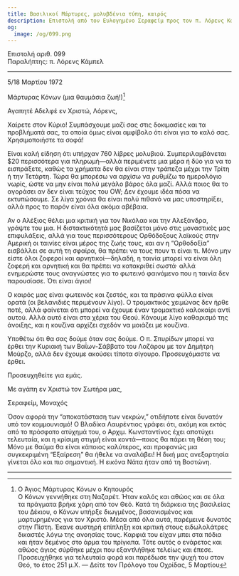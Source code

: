 ```yaml
---
title: Βασιλικοί Μάρτυρες, μολυβδένια τύπη, καιρός
description: Επιστολή από τον Ευλογημένο Σεραφείμ προς τον π. Λόρενς Κάμπελ.
og:
  image: /og/099.png
---
```


<div style={{textAlign:'right', fontFamily:'monospace'}}>Επιστολή αριθ. 099</div>
<div style={{textAlign:'left', fontFamily:'monospace'}}>Παραλήπτης: π. Λόρενς Κάμπελ</div>

---

5/18 Μαρτίου 1972

Μάρτυρας Κόνων (μια θαυμάσια ζωή!)[^1]

Αγαπητέ Αδελφέ εν Χριστώ, Λόρενς,

Χαίρετε στον Κύριο! Συμπάσχουμε μαζί σας στις δοκιμασίες και τα προβλήματά σας, τα οποία όμως είναι αμφίβολο ότι είναι για το καλό σας. Χρησιμοποιήστε τα σοφά!

Είναι καλή είδηση ότι υπήρχαν 760 λίβρες μολυβιού. Συμπεριλαμβάνεται $20 περισσότερα για πληρωμή—αλλά περιμένετε μια μέρα ή δύο για να το εισπράξετε, καθώς τα χρήματα δεν θα είναι στην τράπεζα μέχρι την Τρίτη ή την Τετάρτη. Τώρα θα μπορέσω να αρχίσω να ρυθμίζω το ημερολόγιο νωρίς, ώστε να μην είναι πολύ μεγάλο βάρος όλα μαζί. Αλλά ποιος θα το αγοράσει αν δεν είναι τεύχος του OW; Δεν έχουμε ιδέα πόσα να εκτυπώσουμε. Σε λίγα χρόνια θα είναι πολύ πιθανό να μας υποστηρίξει, αλλά προς το παρόν είναι όλα ακόμα αβέβαια.

Αν ο Αλέξιος θέλει μια κριτική για τον Νικόλαο και την Αλεξάνδρα, γράψτε του μια. Η διστακτικότητά μας βασίζεται μόνο στις μοναστικές μας επιφυλάξεις, αλλά για τους περισσότερους Ορθόδοξους λαϊκούς στην Αμερική οι ταινίες είναι μέρος της ζωής τους, και αν η “Ορθοδοξία” εισβάλλει σε αυτή τη σφαίρα, θα πρέπει να τους πουν τι είναι τι. Μόνο μην είστε όλοι ζοφεροί και αρνητικοί—δηλαδή, η ταινία μπορεί να είναι όλη ζοφερή και αρνητική και θα πρέπει να κατακριθεί σωστά· αλλά ενημερώστε τους αναγνώστες για το φωτεινό φαινόμενο που η ταινία δεν παρουσίασε. Ότι είναι άγιοι!

Ο καιρός μας είναι φωτεινός και ζεστός, και τα πράσινα φύλλα είναι ορατά (οι βελανιδιές περιμένουν λίγο). Ο τρομακτικός χειμώνας δεν ήρθε ποτέ, αλλά φαίνεται ότι μπορεί να έχουμε έναν τρομακτικό καλοκαίρι αντί αυτού. Αλλά αυτό είναι στα χέρια του Θεού. Κάνουμε λίγο καθαρισμό της άνοιξης, και η κουζίνα αρχίζει σχεδόν να μοιάζει με κουζίνα.

Υποθέτω ότι θα σας δούμε όταν σας δούμε. Ο π. Σπυρίδων μπορεί να έρθει την Κυριακή των Βαΐων-Σάββατο του Λαζάρου με τον Δημήτρη Μούρζο, αλλά δεν έχουμε ακούσει τίποτα σίγουρο. Προσευχόμαστε να έρθει.

Προσευχηθείτε για εμάς.

Με αγάπη εν Χριστώ τον Σωτήρα μας,

Σεραφείμ, Μοναχός

Όσον αφορά την “αποκατάσταση των νεκρών,” οτιδήποτε είναι δυνατόν υπό τον κομμουνισμό! Ο Βλαδίκα Λαυρέντιος γράφει ότι, ακόμη και εκτός από το πρόσφατο ατύχημά του, ο Αρχιμ. Κωνσταντίνος έχει αποτύχει τελευταία, και η κρίσιμη στιγμή είναι κοντά—ποιος θα πάρει τη θέση του; Μόνο με θαύμα θα είναι κάποιος καλύτερος, και προφανώς μια συγκεκριμένη “Εξαίρεση” θα ήθελε να αναλάβει! Η δική μας ανεξαρτησία γίνεται όλο και πιο σημαντική. Η εικόνα Νάτα ήταν από τη Βοστώνη.

---

[^1]: Ο Άγιος Μάρτυρας Κόνων ο Κηπουρός  
Ο Κόνων γεννήθηκε στη Ναζαρέτ. Ήταν καλός και αθώος και σε όλα τα πράγματα βρήκε χάρη από τον Θεό. Κατά τη διάρκεια της βασιλείας του Δέκιου, ο Κόνων υπήρξε διωγμένος, βασανισμένος και μαρτυρημένος για τον Χριστό. Μέσα από όλα αυτά, παρέμεινε δυνατός στην Πίστη. Έκανε αυστηρή επίπληξη και κριτική στους ειδωλολάτρες δικαστές λόγω της ανοησίας τους. Καρφιά του είχαν μπει στα πόδια και ήταν δεμένος στο άρμα του πρίγκιπα. Τότε αυτός ο ενάρετος και αθώος άγιος σύρθηκε μέχρι που εξαντλήθηκε τελείως και έπεσε. Προσευχήθηκε για τελευταία φορά και παρέδωσε την ψυχή του στον Θεό, το έτος 251 μ.Χ. — Δείτε τον Πρόλογο του Οχρίδας, 5 Μαρτίου
